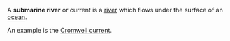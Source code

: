 A '''submarine river''' or current is a [[river]] which flows under the surface of an [[ocean]].

An example is the [[en:Cromwell current|Cromwell current]].